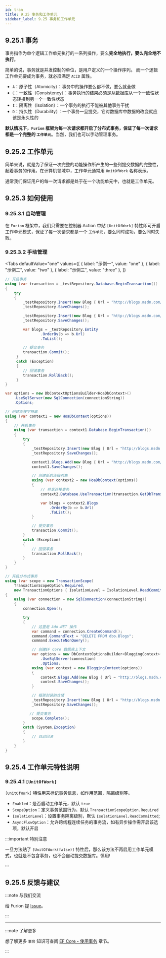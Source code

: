 ```yaml
---
id: tran
title: 9.25 事务和工作单元
sidebar_label: 9.25 事务和工作单元
---
```



## 9.25.1 事务

事务指作为单个逻辑工作单元执行的一系列操作，要么**完全地执行，要么完全地不执行**。

简单的说，事务就是并发控制的单位，是用户定义的一个操作序列。 而一个逻辑工作单元要成为事务，就必须满足 `ACID` 属性。

- `A`：原子性（Atomicity）：事务中的操作要么都不做，要么就全做
- `C`：一致性（Consistency）：事务执行的结果必须是从数据库从一个一致性状态转换到另一个一致性状态
- `I`：隔离性（Isolation）：一个事务的执行不能被其他事务干扰
- `D`：持久性（Durability）：一个事务一旦提交，它对数据库中数据的改变就应该是永久性的

**默认情况下，`Furion` 框架为每一次请求都开启了分布式事务，保证了每一次请求都是一个完整的 `工作单元`**。当然，我们也可以手动管理事务。

## 9.25.2 工作单元

简单来说，就是为了保证一次完整的功能操作所产生的一些列提交数据的完整性，起着事务的作用。在计算机领域中，工作单元通常用 `UnitOfWork` 名称表示。

通常我们保证用户的每一次请求都是处于在一个功能单元中，也就是工作单元。

## 9.25.3 如何使用

### 9.25.3.1 自动管理

在 `Furion` 框架中，我们只需要在控制器 Action 中贴 `[UnitOfWork]` 特性即可开启工作单元模式，保证了每一次请求都是一个 `工作单元`，要么同时成功，要么同时失败。

### 9.25.3.2 手动管理

<Tabs
  defaultValue="one"
  values={[
    { label: "示例一", value: "one" },
    { label: "示例二", value: "two" },
    { label: "示例三", value: "three" },
  ]}
>
  <TabItem value="one">

```cs
// 开启事务
using (var transaction = _testRepository.Database.BeginTransaction())
{
    try
    {
        _testRepository.Insert(new Blog { Url = "http://blogs.msdn.com/dotnet" });
        _testRepository.SaveChanges();

        _testRepository.Insert(new Blog { Url = "http://blogs.msdn.com/visualstudio" });
        _testRepository.SaveChanges();

        var blogs = _testRepository.Entity
                .OrderBy(b => b.Url)
                .ToList();

        // 提交事务
        transaction.Commit();
     }
     catch (Exception)
     {
        // 回滚事务
        transaction.RollBack();
     }
}
```

  </TabItem>
  <TabItem value="two">

```cs
var options = new DbContextOptionsBuilder<HoaDbContext>()
    .UseSqlServer(new SqlConnection(connectionString))
    .Options;

// 创建连接字符串
using (var context1 = new HoaDbContext(options))
{
    // 开启事务
    using (var transaction = context1.Database.BeginTransaction())
    {
        try
        {
            _testRepository.Insert(new Blog { Url = "http://blogs.msdn.com/dotnet" });
            _testRepository.SaveChanges();

            context1.Blogs.Add(new Blog { Url = "http://blogs.msdn.com/dotnet" });
            context1.SaveChanges();

            // 创建新的连接对象
            using (var context2 = new HoaDbContext(options))
            {
                // 共享连接事务
                context2.Database.UseTransaction(transaction.GetDbTransaction());

                var blogs = context2.Blogs
                    .OrderBy(b => b.Url)
                    .ToList();
            }

            // 提交事务
            transaction.Commit();
        }
        catch (Exception)
        {
            // 回滚事务
            transaction.RollBack();
        }
    }
}
```

  </TabItem>
  <TabItem value="three">

```cs
// 开启分布式事务
using (var scope = new TransactionScope(
    TransactionScopeOption.Required,
    new TransactionOptions { IsolationLevel = IsolationLevel.ReadCommitted }))
{
    using (var connection = new SqlConnection(connectionString))
    {
        connection.Open();

        try
        {
            // 这里是 Ado.NET 操作
            var command = connection.CreateCommand();
            command.CommandText = "DELETE FROM dbo.Blogs";
            command.ExecuteNonQuery();

            // 创建EF Core 数据库上下文
            var options = new DbContextOptionsBuilder<BloggingContext>()
                .UseSqlServer(connection)
                .Options;
            using (var context = new BloggingContext(options))
            {
                context.Blogs.Add(new Blog { Url = "http://blogs.msdn.com/dotnet" });
                context.SaveChanges();
            }

            // 框架封装的仓储
            _testRepository.Insert(new Blog { Url = "http://blogs.msdn.com/dotnet" });
            _testRepository.SaveChanges();

           // 提交事务
            scope.Complete();
        }
        catch (System.Exception)
        {
            // 自动回滚
        }
    }
}
```

  </TabItem>
</Tabs>

## 9.25.4 工作单元特性说明

### 9.25.4.1 `[UnitOfWork]`

`[UnitOfWork]` 特性用来标记事务信息，如作用范围，隔离级别等。

- `Enabled`：是否启动工作单元，默认 `true`
- `ScopeOption`：定义事务范围行为，默认 `TransactionScopeOption.Required`
- `IsolationLevel`：设置事务隔离级别，默认 `IsolationLevel.ReadCommitted`;
- `AsyncFlowOption`：允许跨线程连续任务的事务流，如有异步操作需开启该选项，默认开启

:::important 特别注意

一旦方法贴了 `[UnitOfWork(false)]` 特性后，那么该方法不再启用工作单元模式，也就是不包含事务，也不会自动提交数据库。慎用!

:::

## 9.25.5 反馈与建议

:::note 与我们交流

给 Furion 提 [Issue](https://gitee.com/monksoul/Furion/issues/new?issue)。

:::

---

:::note 了解更多

想了解更多 `事务` 知识可查阅 [EF Core - 使用事务](https://docs.microsoft.com/zh-cn/ef/core/saving/transactions) 章节。

:::

